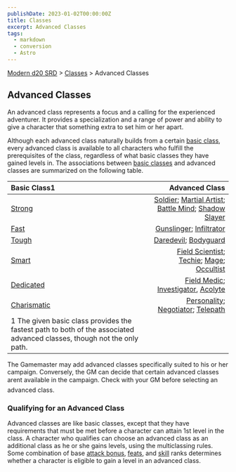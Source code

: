 ```yaml
---
publishDate: 2023-01-02T00:00:00Z
title: Classes
excerpt: Advanced Classes
tags:
  - markdown
  - conversion
  - Astro
---
```


[Modern d20 SRD](/#modernD20) > [Classes](modern-d20-srd-classes-index) > Advanced Classes

## Advanced Classes

An advanced class represents a focus and a calling for the experienced adventurer. It provides a specialization and a range of power and ability to give a character that something extra to set him or her apart.

Although each advanced class naturally builds from a certain [basic class](modern-d20-srd-basics-index), every advanced class is available to all characters who fulfill the prerequisites of the class, regardless of what basic classes they have gained levels in. The associations between [basic classes](modern-d20-srd-basics-index) and advanced classes are summarized on the following table.

| Basic Class1                                                                                                            |                                                                                                                                                                                                                                   Advanced Class |
| :---------------------------------------------------------------------------------------------------------------------- | -----------------------------------------------------------------------------------------------------------------------------------------------------------------------------------------------------------------------------------------------: |
| [Strong](modern-d20-srd-classes-basic-strong-hero)                                                                      | [Soldier](modern-d20-srd-classes-advanced-soldier); [Martial Artist](modern-d20-srd-classes-advanced-martial-artist); [Battle Mind](modern-d20-srd-classes-advanced-battle-mind); [Shadow Slayer](modern-d20-srd-classes-advanced-shadow-slayer) |
| [Fast](modern-d20-srd-classes-basic-fast-hero)                                                                          |                                                                                                                             [Gunslinger](modern-d20-srd-classes-advanced-gunslinger); [Infiltrator](modern-d20-srd-classes-advanced-infiltrator) |
| [Tough](modern-d20-srd-classes-basic-tough-hero)                                                                        |                                                                                                                                   [Daredevil](modern-d20-srd-classes-advanced-daredevil); [Bodyguard](modern-d20-srd-classes-advanced-bodyguard) |
| [Smart](modern-d20-srd-classes-basic-smart-hero)                                                                        |                       [Field Scientist](modern-d20-srd-classes-advanced-field-scientist); [Techie](modern-d20-srd-classes-advanced-techie); [Mage](modern-d20-srd-classes-advanced-mage); [Occultist](modern-d20-srd-classes-advanced-occultist) |
| [Dedicated](modern-d20-srd-classes-basic-dedicated-hero)                                                                |                                                                     [Field Medic](modern-d20-srd-classes-advanced-field-medic); [Investigator](modern-d20-srd-classes-advanced-investigator), [Acolyte](modern-d20-srd-classes-advanced-acolyte) |
| [Charismatic](modern-d20-srd-classes-basic-charismatic-hero)                                                            |                                                                       [Personality](modern-d20-srd-classes-advanced-personality); [Negotiator](modern-d20-srd-classes-advanced-negotiator); [Telepath](modern-d20-srd-classes-advanced-telepath) |
| 1 The given basic class provides the fastest path to both of the associated advanced classes, though not the only path. |                                                                                                                                                                                                                                                  |

The Gamemaster may add advanced classes specifically suited to his or her campaign. Conversely, the GM can decide that certain advanced classes arent available in the campaign. Check with your GM before selecting an advanced class.

### Qualifying for an Advanced Class

Advanced classes are like basic classes, except that they have requirements that must be met before a character can attain 1st level in the class. A character who qualifies can choose an advanced class as an additional class as he or she gains levels, using the multiclassing rules. Some combination of base [attack bonus](modern-d20-srd-combat-attack-bonus), [feats](modern-d20-srd-feats-index), and [skill](modern-d20-srd-skills-index) ranks determines whether a character is eligible to gain a level in an advanced class.
